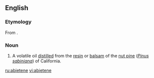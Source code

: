 ==English==

===Etymology===
From {{etyl|la|en}} {{term|abies||lang=la|silver fir (tree)}}.

===Noun===
{{en-noun}}

# A volatile oil [[distilled]] from the [[resin]] or [[balsam]] of the [[nut pine]] (''[[Pinus sabiniana]]'') of California.

[[ru:abietene]]
[[vi:abietene]]